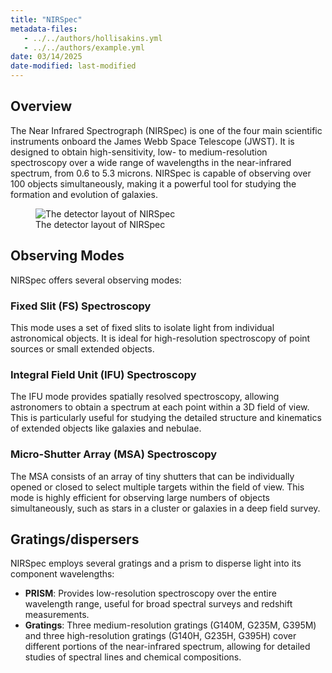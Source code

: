 ```yaml
---
title: "NIRSpec"
metadata-files: 
   - ../../authors/hollisakins.yml
   - ../../authors/example.yml
date: 03/14/2025
date-modified: last-modified
---
```


## Overview

The Near Infrared Spectrograph (NIRSpec) is one of the four main scientific instruments onboard the James Webb Space Telescope (JWST). 
It is designed to obtain high-sensitivity, low- to medium-resolution spectroscopy over a wide range of wavelengths in the near-infrared spectrum, from 0.6 to 5.3 microns. 
NIRSpec is capable of observing over 100 objects simultaneously, making it a powerful tool for studying the formation and evolution of galaxies.

![The detector layout of NIRSpec](https://www.cosmos.esa.int/documents/10643/10701/MSA_Layout_CL_trans.png/bd32dae5-0024-4153-a73e-6ea2bf5d92bd?t=1370251369433)



## Observing Modes

NIRSpec offers several observing modes:


### Fixed Slit (FS) Spectroscopy

This mode uses a set of fixed slits to isolate light from individual astronomical objects. It is ideal for high-resolution spectroscopy of point sources or small extended objects.

### Integral Field Unit (IFU) Spectroscopy

The IFU mode provides spatially resolved spectroscopy, allowing astronomers to obtain a spectrum at each point within a 3D field of view. 
This is particularly useful for studying the detailed structure and kinematics of extended objects like galaxies and nebulae.

### Micro-Shutter Array (MSA) Spectroscopy

The MSA consists of an array of tiny shutters that can be individually opened or closed to select multiple targets within the field of view. This mode is highly efficient for observing large numbers of objects simultaneously, such as stars in a cluster or galaxies in a deep field survey.

## Gratings/dispersers

NIRSpec employs several gratings and a prism to disperse light into its component wavelengths:

- **PRISM**: Provides low-resolution spectroscopy over the entire wavelength range, useful for broad spectral surveys and redshift measurements.
- **Gratings**: Three medium-resolution gratings (G140M, G235M, G395M) and three high-resolution gratings (G140H, G235H, G395H) cover different portions of the near-infrared spectrum, allowing for detailed studies of spectral lines and chemical compositions.

